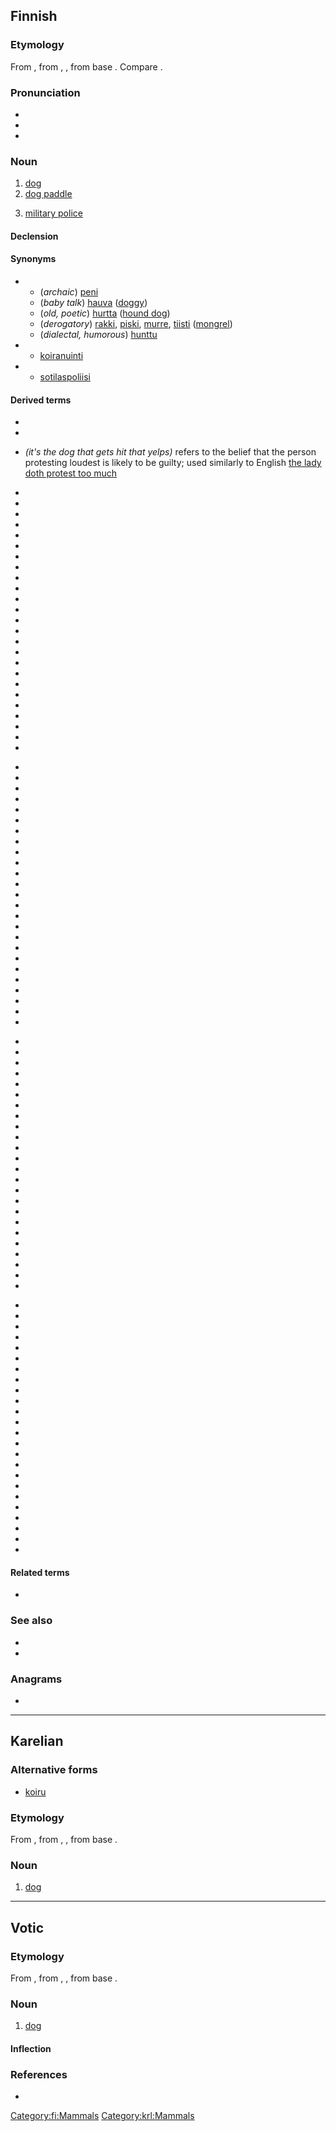 ==Finnish==
{{wikipedia|lang=fi}}

===Etymology===
From {{inh|fi|fiu-fin-pro|*koira}}, from {{etyl|urj-pro|fi}} {{m|urj-pro|*kojra}}, {{m|urj-pro|*kojera}}, from {{etyl|urj-pro|fi}} base {{m|urj-pro|*koj(e)-||male, human}}. Compare {{m|fi|koiras}}.

===Pronunciation===
* {{fi-IPA}}
* {{rhymes|lang=fi|oirɑ}}
* {{hyphenation|koi|ra|lang=fi}}

===Noun===
{{fi-noun}}

# [[dog]]
# [[dog paddle]] {{gloss|swimming stroke}}
# {{lb|fi|military slang}} [[military police]]

====Declension====
{{fi-decl-koira|koir|||a}}

====Synonyms====
* {{sense|dog}}
** (''archaic'') [[peni]]
** (''baby talk'') [[hauva]] ([[doggy]])
** (''old, poetic'') [[hurtta]] ([[hound dog]])
** (''derogatory'') [[rakki]], [[piski]], [[murre]], [[tiisti]] ([[mongrel]])
** (''dialectal, humorous'') [[hunttu]]
* {{sense|swimming stroke}}
** [[koiranuinti]]
* {{sense|military police}}
** [[sotilaspoliisi]]

====Derived terms====
* {{l|fi|koiramainen}}
* {{l|fi|koiruus}}
* {{l|fi|se koira älähtää, johon kalikka kalahtaa}} ''(it's the dog that gets hit that yelps)'' refers to the belief that the person protesting loudest is likely to be guilty; used similarly to English [[the lady doth protest too much]]
{{rel-top4|compounds}}
* {{l|fi|ajokoira}}
* {{l|fi|bernhardinkoira}}
* {{l|fi|dalmatiankoira}}
* {{l|fi|eskimokoira}}
* {{l|fi|faraokoira}}
* {{l|fi|hirvikoira}}
* {{l|fi|homekoira}}
* {{l|fi|huumekoira}}
* {{l|fi|jälkikoira}}
* {{l|fi|jäniskoira}}
* {{l|fi|kahlekoira}}
* {{l|fi|kanakoira}}
* {{l|fi|karhukoira}}
* {{l|fi|kiinanpalatsikoira}}
* {{l|fi|koiraeläin}}
* {{l|fi|koiraemo}}
* {{l|fi|koirakilpailu}}
* {{l|fi|koirakoulu}}
* {{l|fi|koiralauma}}
* {{l|fi|koiranelämä}}
* {{l|fi|koiranheinä}}
* {{l|fi|koiranheisi}}
* {{l|fi|koiranilma}}
* {{l|fi|koirankarva}}
* {{l|fi|koirankasvattaja}}
{{rel-mid4}}
* {{l|fi|koirankeksi}}
* {{l|fi|koirankieli}}
* {{l|fi|koirankirppu}}
* {{l|fi|koirankoppi}}
* {{l|fi|koirankorva}}
* {{l|fi|koirankuje}}
* {{l|fi|koirankuri}}
* {{l|fi|koiranköynnös}}
* {{l|fi|koiranleuka}}
* {{l|fi|koirannauris}}
* {{l|fi|koiranpenikka}}
* {{l|fi|koiranpensas}}
* {{l|fi|koiranpentu}}
* {{l|fi|koiranpommi}}
* {{l|fi|koiranputki}}
* {{l|fi|koiranuinti}}
* {{l|fi|koiranuni}}
* {{l|fi|koiranvahti}}
* {{l|fi|koiranvirka}}
* {{l|fi|koiranäyttely}}
* {{l|fi|koirapoliisi}}
* {{l|fi|koirapuisto}}
* {{l|fi|koirarotu}}
* {{l|fi|koirasusi}}
* {{l|fi|koiratarha}}
{{rel-mid4}}
* {{l|fi|koiravaljakko}}
* {{l|fi|koiravero}}
* {{l|fi|kulkukoira}}
* {{l|fi|kuulokoira}}
* {{l|fi|käyttökoira}}
* {{l|fi|kääpiökoira}}
* {{l|fi|lahokoira}}
* {{l|fi|laiskakoira}}
* {{l|fi|laivakoira}}
* {{l|fi|lapinkoira}}
* {{l|fi|lapinporokoira}}
* {{l|fi|lintukoira}}
* {{l|fi|luolakoira}}
* {{l|fi|malmikoira}}
* {{l|fi|maltankoira}}
* {{l|fi|metsästyskoira}}
* {{l|fi|mäyräkoira}}
* {{l|fi|newfoundlandinkoira}}
* {{l|fi|opaskoira}}
* {{l|fi|paimenkoira}}
* {{l|fi|palveluskoira}}
* {{l|fi|pelastuskoira}}
* {{l|fi|pentukoira}}
* {{l|fi|perhoskoira}}
{{rel-mid4}}
* {{l|fi|poikakoira}}
* {{l|fi|poliisikoira}}
* {{l|fi|pommikoira}}
* {{l|fi|porokoira}}
* {{l|fi|pyreneittenkoira}}
* {{l|fi|rakkikoira}}
* {{l|fi|rauniokoira}}
* {{l|fi|rotukoira}}
* {{l|fi|samojedinkoira}}
* {{l|fi|seurakoira}}
* {{l|fi|sotakoira}}
* {{l|fi|supikoira}}
* {{l|fi|susikoira}}
* {{l|fi|sylikoira}}
* {{l|fi|tyttökoira}}
* {{l|fi|uroskoira}}
* {{l|fi|vahtikoira}}
* {{l|fi|vainukoira}}
* {{l|fi|vartiokoira}}
* {{l|fi|verikoira}}
* {{l|fi|vetokoira}}
* {{l|fi|vihikoira}}
* {{l|fi|villakoira}}
* {{l|fi|vinttikoira}}
{{rel-bottom}}

====Related terms====
* {{l|fi|koiras}}

===See also===
* {{l|fi|narttu}}
* {{l|fi|penikka}}

===Anagrams===
* {{anagrams|fi|Kairo|kiroa|koria|okria}}

[[Category:fi:Mammals]]

----

==Karelian==

===Alternative forms===
* [[koiru]]

===Etymology===
From {{inh|krl|fiu-fin-pro|*koira}}, from {{etyl|urj-pro|krl}} {{m|urj-pro|*kojra}}, {{m|urj-pro|*kojera}}, from {{etyl|urj-pro|krl}} base {{m|urj-pro|*koj(e)-||male, human}}.

===Noun===
{{krl-noun}}

# [[dog]]

[[Category:krl:Mammals]]

----

==Votic==

===Etymology===
From {{inh|vot|fiu-fin-pro|*koira}}, from {{etyl|urj-pro|vot}} {{m|urj-pro|*kojra}}, {{m|urj-pro|*kojera}}, from {{etyl|urj-pro|vot}} base {{m|urj-pro|*koj(e)-||male, human}}.

===Noun===
{{vot-noun|koiraa|koiraa}}

# [[dog]]

====Inflection====
{{vot-decl|koira|koiraa|koiraa|koiraa|koiraz|koirass|koiralõ|koirall|koiralt|koirassi|koirana|koiraka|koiralõssa|koirad|koirõje|koirõit|koirõisõ|koirõiz|koirõiss|koirõilõ|koirõil|koirõlt|koirõissi|koirõina|koirõika|koirõilõssa}}

===References===
* {{R:vot:VKS}}

{{topics|vot|Canids}}